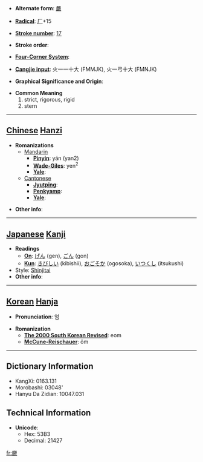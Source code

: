 * '''Alternate form''': [[嚴]]

* '''[[Wiktionary:Chinese radical index| Radical]]''': [[Wiktionary:Chinese radical index 厂|厂]]+15

* '''[[Wiktionary:Chinese total strokes index|Stroke number]]''': [[Wiktionary:Chinese total strokes index 17|17]]

* '''Stroke order''': 

* '''[[Wiktionary:Chinese four corner index|Four-Corner System]]''': 

* '''[[Wiktionary:Chinese Cangjie index|Cangjie input]]''': 火一一十大 (FMMJK), 火一弓十大 (FMNJK)

* '''Graphical Significance and Origin''': 

* '''Common Meaning'''
*#strict, rigorous, rigid
*# stern


----

== [[Chinese]] [[Hanzi]] ==

* '''Romanizations'''
** [[Mandarin]]
*** '''[[Pinyin]]''': yán (yan2)
*** '''[[Wade-Giles]]''': yen<sup>2</sup>
*** '''[[Yale]]''': 
**[[Cantonese]]
***'''[[Jyutping]]''':
***'''[[Penkyamp]]''': 
***'''[[Yale]]''': 

* '''Other info''': 

----

== [[Japanese]] [[Kanji]] ==

* '''Readings'''
** '''[[On]]''': [[げん]] (gen), [[ごん]] (gon)
** '''[[Kun]]''': [[きびしい]] (kibishii), [[おごそか]] (ogosoka), [[いつくし]] (itsukushi)
* Style: [[Shinjitai]]
* '''Other info''':  

----

== [[Korean]] [[Hanja]] ==

* '''Pronunciation''': 엄

* '''Romanization'''
** '''[[The 2000 South Korean Revised Romanization|The 2000 South Korean Revised]]''': eom
** '''[[McCune-Reischauer]]''': ŏm

----

== Dictionary Information ==

* KangXi: 0163.131
* Morobashi: 03048'
* Hanyu Da Zidian: 10047.031

== Technical Information ==

* '''Unicode''':
** Hex: 53B3
** Decimal: 21427

[[fr:厳]]